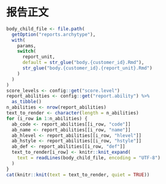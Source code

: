 # 报告正文

```r
body_child_file <- file.path(
  getOption("reports.archytype"),
  with(
    params,
    switch(
      report_unit,
      default = str_glue("body.{customer_id}.Rmd"),
      str_glue("body.{customer_id}.{report_unit}.Rmd")
    )
  )
)
score_levels <- config::get("score.level")
report_abilities <- config::get("report.ability") %>%
  as_tibble()
n_abilities <- nrow(report_abilities)
text_to_render <- character(length = n_abilities)
for (i_row in 1:n_abilities) {
  ab_code <- report_abilities[[i_row, "code"]]
  ab_name <- report_abilities[[i_row, "name"]]
  ab_hlevel <- report_abilities[[i_row, "hlevel"]]
  ab_hstyle <- report_abilities[[i_row, "hstyle"]]
  ab_def <- report_abilities[[i_row, "def"]]
  text_to_render[i_row] <- knitr::knit_expand(
    text = readLines(body_child_file, encoding = "UTF-8")
  )
}
cat(knitr::knit(text = text_to_render, quiet = TRUE))
```
